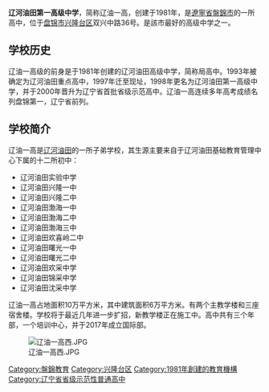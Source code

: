{{unreferenced|time=2018-01-16T10:47:10+00:00}}
{{Infobox School
| name           = 辽河油田第一高级中学
| other_name     = Liaohe Oilfield No. 1 High School
| image          = [[File:Lyyg.JPG|400px]] 
| logo           = 
| motto          = 志宏远 德高尚 学博深
| established    = 1981年
| type           = 公立高中
| religion       = 
| affiliation    = 辽河油田基础教育部
(现属盘锦市教育局)
| district       = {{CHN}}[[盘锦市|盘锦市]]
| grades         = 高中三年
| founder        =
| president      = 
| principal      = 徐广德
| vice_principal =
| dean           = 
| college        = 
| house          = 
| su             =
| sc             =
| cs             =
| cc             =
| faculty        = 
| staff          = 200余人
| students       = 3600余人
| athletics      = 
| conference     = 
| tree           =
| colors         = 
| mascot         = 
| magazine       = 
| free_label     = 
| free_text      = 
| free_label2    = 校区面积
| free_text2     = 10万平方米
| free_label3    = 所获荣誉
| free_text3     = 辽宁省首批示范高中
| free_label4    = 
| free_text4     = 
| free_label5    = 
| free_text5     = 
| address        = 辽宁省盘锦市双兴中路36号
| website        = [http://www.pjlyyg.com 辽油一高育心网]
[http://360lyyg.30edu.com 辽油一高校务网]   
|coordinates={{coord|41|08|36|N|112|04|16|E|display=inline,title}}}}

'''辽河油田第一高级中学'''，简称辽油一高，创建于1981年，是[[遼寧省|遼寧省]][[盤錦市|盤錦市]]的一所高中，位于[[盘锦市|盘锦市]][[兴隆台区|兴隆台区]]双兴中路36号。是該市最好的高级中学之一。

==学校历史==
辽油一高级的前身是于1981年创建的辽河油田高级中学，简称局高中。1993年被确定为辽河油田重点高中，1997年迁至现址，1998年更名为辽河油田第一高级中学，并于2000年晋升为辽宁省首批省级示范高中。辽油一高连续多年高考成绩名列盘锦第一，辽宁省前列。
==学校简介==
辽油一高是[[辽河油田|辽河油田]]的一所子弟学校，其生源主要来自于辽河油田基础教育管理中心下属的十二所初中：
*辽河油田实验中学
*辽河油田兴隆一中
*辽河油田兴隆二中
*辽河油田渤海一中
*辽河油田渤海二中
*辽河油田渤海三中
*辽河油田欢喜岭二中
*辽河油田曙光一中
*辽河油田曙光二中
*辽河油田欢采中学
*辽河油田锦采中学
*辽河油田沈采中学

辽油一高占地面积10万平方米，其中建筑面积6万平方米。有两个主教学楼和三座宿舍楼。学校将于最近几年进一步扩招，新教学楼正在施工中。高中共有三个年部，一个培训中心，并于2017年成立国际部。

[[File:辽油一高西.JPG|thumb]]


[[Category:盤錦教育|Category:盤錦教育]]
[[Category:兴隆台区|Category:兴隆台区]]
[[Category:1981年創建的教育機構|Category:1981年創建的教育機構]]
[[Category:辽宁省省级示范性普通高中|Category:辽宁省省级示范性普通高中]]